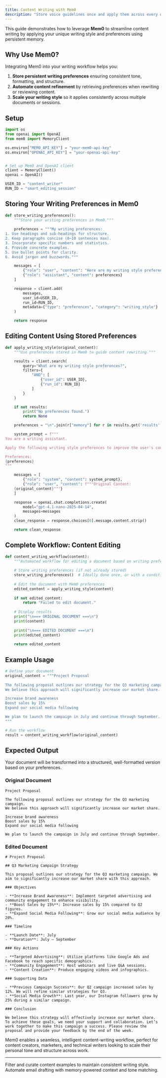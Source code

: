 ```yaml
---
title: Content Writing with Mem0
description: "Store voice guidelines once and apply them across every draft."
---
```



This guide demonstrates how to leverage **Mem0** to streamline content writing by applying your unique writing style and preferences using persistent memory.

## Why Use Mem0?

Integrating Mem0 into your writing workflow helps you:

1. **Store persistent writing preferences** ensuring consistent tone, formatting, and structure.
2. **Automate content refinement** by retrieving preferences when rewriting or reviewing content.
3. **Scale your writing style** so it applies consistently across multiple documents or sessions.

## Setup

```python
import os
from openai import OpenAI
from mem0 import MemoryClient

os.environ["MEM0_API_KEY"] = "your-mem0-api-key"
os.environ["OPENAI_API_KEY"] = "your-openai-api-key"


# Set up Mem0 and OpenAI client
client = MemoryClient()
openai = OpenAI()

USER_ID = "content_writer"
RUN_ID = "smart_editing_session"
```

## Storing Your Writing Preferences in Mem0

```python
def store_writing_preferences():
    """Store your writing preferences in Mem0."""
    
    preferences = """My writing preferences:
1. Use headings and sub-headings for structure.
2. Keep paragraphs concise (8–10 sentences max).
3. Incorporate specific numbers and statistics.
4. Provide concrete examples.
5. Use bullet points for clarity.
6. Avoid jargon and buzzwords."""

    messages = [
        {"role": "user", "content": "Here are my writing style preferences."},
        {"role": "assistant", "content": preferences}
    ]

    response = client.add(
        messages,
        user_id=USER_ID,
        run_id=RUN_ID,
        metadata={"type": "preferences", "category": "writing_style"}
    )

    return response
```

## Editing Content Using Stored Preferences

```python
def apply_writing_style(original_content):
    """Use preferences stored in Mem0 to guide content rewriting."""

    results = client.search(
        query="What are my writing style preferences?",
        filters={
            "AND": [
                {"user_id": USER_ID},
                {"run_id": RUN_ID}
            ]
        }
    )

    if not results:
        print("No preferences found.")
        return None

    preferences = "\n".join(r["memory"] for r in results.get('results', []))

    system_prompt = f"""
You are a writing assistant.

Apply the following writing style preferences to improve the user's content:

Preferences:
{preferences}
"""

    messages = [
        {"role": "system", "content": system_prompt},
        {"role": "user", "content": f"""Original Content:
    {original_content}"""}
    ]

    response = openai.chat.completions.create(
        model="gpt-4.1-nano-2025-04-14",
        messages=messages
    )
    clean_response = response.choices[0].message.content.strip()

    return clean_response
```

## Complete Workflow: Content Editing

```python
def content_writing_workflow(content):
    """Automated workflow for editing a document based on writing preferences."""
    
    # Store writing preferences (if not already stored)
    store_writing_preferences()  # Ideally done once, or with a conditional check
    
    # Edit the document with Mem0 preferences
    edited_content = apply_writing_style(content)
    
    if not edited_content:
        return "Failed to edit document."
    
    # Display results
    print("\n=== ORIGINAL DOCUMENT ===\n")
    print(content)
    
    print("\n=== EDITED DOCUMENT ===\n")
    print(edited_content)
    
    return edited_content
```

## Example Usage

```python
# Define your document
original_content = """Project Proposal
    
The following proposal outlines our strategy for the Q3 marketing campaign. 
We believe this approach will significantly increase our market share.

Increase brand awareness
Boost sales by 15%
Expand our social media following

We plan to launch the campaign in July and continue through September.
"""

# Run the workflow
result = content_writing_workflow(original_content)
```

## Expected Output

Your document will be transformed into a structured, well-formatted version based on your preferences.

### Original Document
```
Project Proposal
    
The following proposal outlines our strategy for the Q3 marketing campaign. 
We believe this approach will significantly increase our market share.

Increase brand awareness
Boost sales by 15%
Expand our social media following

We plan to launch the campaign in July and continue through September.
```

### Edited Document

```
# Project Proposal

## Q3 Marketing Campaign Strategy

This proposal outlines our strategy for the Q3 marketing campaign. We aim to significantly increase our market share with this approach.

### Objectives

- **Increase Brand Awareness**: Implement targeted advertising and community engagement to enhance visibility.
- **Boost Sales by 15%**: Increase sales by 15% compared to Q2 figures.
- **Expand Social Media Following**: Grow our social media audience by 20%.

### Timeline

- **Launch Date**: July
- **Duration**: July – September

### Key Actions

- **Targeted Advertising**: Utilize platforms like Google Ads and Facebook to reach specific demographics.
- **Community Engagement**: Host webinars and live Q&A sessions.
- **Content Creation**: Produce engaging videos and infographics.

### Supporting Data

- **Previous Campaign Success**: Our Q2 campaign increased sales by 12%. We will refine similar strategies for Q3.
- **Social Media Growth**: Last year, our Instagram followers grew by 25% during a similar campaign.

### Conclusion

We believe this strategy will effectively increase our market share. To achieve these goals, we need your support and collaboration. Let’s work together to make this campaign a success. Please review the proposal and provide your feedback by the end of the week.
```

Mem0 enables a seamless, intelligent content-writing workflow, perfect for content creators, marketers, and technical writers looking to scale their personal tone and structure across work.

---

<CardGroup cols={2}>
  <Card title="Control Memory Ingestion" icon="filter" href="/cookbooks/essentials/controlling-memory-ingestion">
    Filter and curate content examples to maintain consistent writing style.
  </Card>
  <Card title="Email Automation with Mem0" icon="envelope" href="/cookbooks/operations/email-automation">
    Automate email drafting with memory-powered context and tone matching.
  </Card>
</CardGroup>
